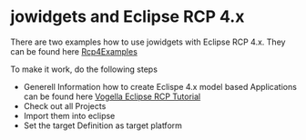 = jowidgets and Eclipse RCP 4.x =

There are two examples how to use jowidgets with Eclipse RCP 4.x. They can be found here [http://code.google.com/p/jo-widgets/source/browse/#svn%2Ftrunk%2Frcp%2Fexamples Rcp4Examples]

To make it work, do the following steps

* Generell Information how to create Eclispe 4.x model based Applications can be found here [http://www.vogella.com/articles/EclipseRCP/article.html Vogella Eclipse RCP Tutorial]
* Check out all Projects
* Import them into eclipse
* Set the target Definition {{{org.jowidgets.examples.rcp.target}}} as target platform
